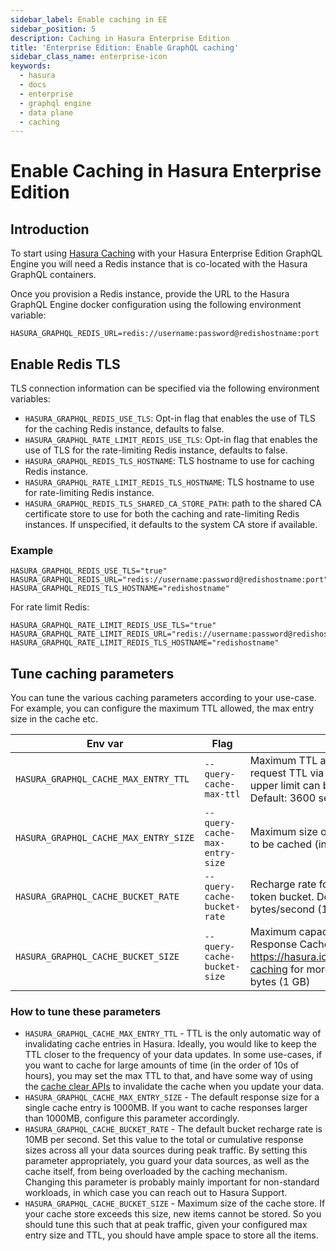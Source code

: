```yaml
---
sidebar_label: Enable caching in EE
sidebar_position: 5
description: Caching in Hasura Enterprise Edition
title: 'Enterprise Edition: Enable GraphQL caching'
sidebar_class_name: enterprise-icon
keywords:
  - hasura
  - docs
  - enterprise
  - graphql engine
  - data plane
  - caching
---
```



# Enable Caching in Hasura Enterprise Edition

<ProductBadge pro ee self />

## Introduction

To start using [Hasura Caching](/caching/overview.mdx) with your Hasura Enterprise Edition GraphQL Engine you will need
a Redis instance that is co-located with the Hasura GraphQL containers.

Once you provision a Redis instance, provide the URL to the Hasura GraphQL Engine docker configuration using the
following environment variable:

```
HASURA_GRAPHQL_REDIS_URL=redis://username:password@redishostname:port
```

## Enable Redis TLS

TLS connection information can be specified via the following environment variables:

- `HASURA_GRAPHQL_REDIS_USE_TLS`: Opt-in flag that enables the use of TLS for the caching Redis instance, defaults to
  false.
- `HASURA_GRAPHQL_RATE_LIMIT_REDIS_USE_TLS`: Opt-in flag that enables the use of TLS for the rate-limiting Redis
  instance, defaults to false.
- `HASURA_GRAPHQL_REDIS_TLS_HOSTNAME`: TLS hostname to use for caching Redis instance.
- `HASURA_GRAPHQL_RATE_LIMIT_REDIS_TLS_HOSTNAME`: TLS hostname to use for rate-limiting Redis instance.
- `HASURA_GRAPHQL_REDIS_TLS_SHARED_CA_STORE_PATH`: path to the shared CA certificate store to use for both the caching
  and rate-limiting Redis instances. If unspecified, it defaults to the system CA store if available.

### Example

```
HASURA_GRAPHQL_REDIS_USE_TLS="true"
HASURA_GRAPHQL_REDIS_URL="redis://username:password@redishostname:port"
HASURA_GRAPHQL_REDIS_TLS_HOSTNAME="redishostname"
```

For rate limit Redis:

```
HASURA_GRAPHQL_RATE_LIMIT_REDIS_USE_TLS="true"
HASURA_GRAPHQL_RATE_LIMIT_REDIS_URL="redis://username:password@redishostname:port"
HASURA_GRAPHQL_RATE_LIMIT_REDIS_TLS_HOSTNAME="redishostname"
```

## Tune caching parameters

You can tune the various caching parameters according to your use-case. For example, you can configure the maximum
TTL allowed, the max entry size in the cache etc.

| Env var                               | Flag                           | Description                                                                                                                                                  |
|---------------------------------------|--------------------------------|--------------------------------------------------------------------------------------------------------------------------------------------------------------|
| `HASURA_GRAPHQL_CACHE_MAX_ENTRY_TTL`  | `--query-cache-max-ttl`        | Maximum TTL allowed in seconds. Clients can request TTL via the `@cached` directive. But an upper limit can be set using this setting. Default: 3600 seconds |
| `HASURA_GRAPHQL_CACHE_MAX_ENTRY_SIZE` | `--query-cache-max-entry-size` | Maximum size of the response that is allowed to be cached (in MB). default: 1000 MB                                                                          |
| `HASURA_GRAPHQL_CACHE_BUCKET_RATE`    | `--query-cache-bucket-rate`    | Recharge rate for the Query Response Cache token bucket. Default: 10,000,000 bytes/second (10 MB/s)                                                          |
| `HASURA_GRAPHQL_CACHE_BUCKET_SIZE`    | `--query-cache-bucket-size`    | Maximum capacity in bytes for the Query Response Cache token bucket algorithm. See https://hasura.io/docs/latest/queries/response-caching for more info. Default: 1000000000 bytes (1 GB) |


### How to tune these parameters
- `HASURA_GRAPHQL_CACHE_MAX_ENTRY_TTL` - TTL is the only automatic way of invalidating cache entries in Hasura. Ideally,
  you would like to keep the TTL closer to the frequency of your data updates. In some use-cases, if you want to cache
  for large amounts of time (in the order of 10s of hours), you may set the max TTL to that, and have some way of
  using the [cache clear APIs](/caching/caching-config.mdx/#clearing-items-from-the-cache) to invalidate the cache
  when you update your data.
- `HASURA_GRAPHQL_CACHE_MAX_ENTRY_SIZE` - The default response size for a single cache entry is 1000MB. If you want to
  cache responses larger than 1000MB, configure this parameter accordingly.
- `HASURA_GRAPHQL_CACHE_BUCKET_RATE` - The default bucket recharge rate is 10MB per second. Set this value to the total
  or cumulative response sizes across all your data sources during peak traffic. By setting this parameter
  appropriately, you guard your data sources, as well as the cache itself, from being overloaded by the caching
  mechanism. Changing this parameter is probably mainly important for non-standard workloads, in which case you can
  reach out to Hasura Support.
- `HASURA_GRAPHQL_CACHE_BUCKET_SIZE` - Maximum size of the cache store. If your cache store exceeds this size, new items
  cannot be stored. So you should tune this such that at peak traffic, given your configured max entry size and TTL, you
  should have ample space to store all the items.
